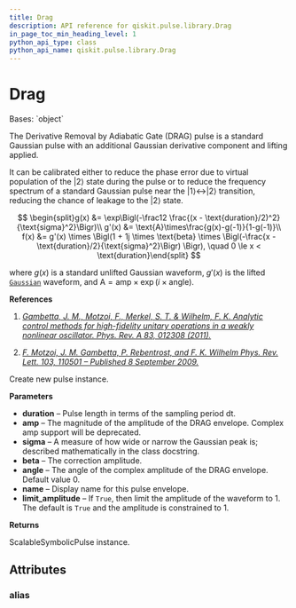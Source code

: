 ```yaml
---
title: Drag
description: API reference for qiskit.pulse.library.Drag
in_page_toc_min_heading_level: 1
python_api_type: class
python_api_name: qiskit.pulse.library.Drag
---
```


# Drag

<Class id="qiskit.pulse.library.Drag" github="https://github.com/qiskit/qiskit/tree/stable/0.23/qiskit/pulse/library/symbolic_pulses.py" signature="Drag(duration: Union[int, qiskit.circuit.parameterexpression.ParameterExpression], amp: Union[complex, float, qiskit.circuit.parameterexpression.ParameterExpression], sigma: Union[float, qiskit.circuit.parameterexpression.ParameterExpression], beta: Union[float, qiskit.circuit.parameterexpression.ParameterExpression], angle: Optional[Union[float, qiskit.circuit.parameterexpression.ParameterExpression]] = None, name: Optional[str] = None, limit_amplitude: Optional[bool] = None)">
  Bases: `object`

  The Derivative Removal by Adiabatic Gate (DRAG) pulse is a standard Gaussian pulse with an additional Gaussian derivative component and lifting applied.

  It can be calibrated either to reduce the phase error due to virtual population of the $|2\rangle$ state during the pulse or to reduce the frequency spectrum of a standard Gaussian pulse near the $|1\rangle\leftrightarrow|2\rangle$ transition, reducing the chance of leakage to the $|2\rangle$ state.

  $$
  \begin{split}g(x) &= \exp\Bigl(-\frac12 \frac{(x - \text{duration}/2)^2}{\text{sigma}^2}\Bigr)\\
  g'(x) &= \text{A}\times\frac{g(x)-g(-1)}{1-g(-1)}\\
  f(x) &=  g'(x) \times \Bigl(1 + 1j \times \text{beta} \times            \Bigl(-\frac{x - \text{duration}/2}{\text{sigma}^2}\Bigr)  \Bigr),
      \quad 0 \le x < \text{duration}\end{split}
  $$

  where $g(x)$ is a standard unlifted Gaussian waveform, $g'(x)$ is the lifted [`Gaussian`](qiskit.pulse.library.Gaussian "qiskit.pulse.library.Gaussian") waveform, and $\text{A} = \text{amp} \times \exp\left(i\times\text{angle}\right)$.

  **References**

  1.  [*Gambetta, J. M., Motzoi, F., Merkel, S. T. & Wilhelm, F. K. Analytic control methods for high-fidelity unitary operations in a weakly nonlinear oscillator. Phys. Rev. A 83, 012308 (2011).*](https://link.aps.org/doi/10.1103/PhysRevA.83.012308)

  2.  [*F. Motzoi, J. M. Gambetta, P. Rebentrost, and F. K. Wilhelm Phys. Rev. Lett. 103, 110501 – Published 8 September 2009.*](https://link.aps.org/doi/10.1103/PhysRevLett.103.110501)

  Create new pulse instance.

  **Parameters**

  *   **duration** – Pulse length in terms of the sampling period dt.
  *   **amp** – The magnitude of the amplitude of the DRAG envelope. Complex amp support will be deprecated.
  *   **sigma** – A measure of how wide or narrow the Gaussian peak is; described mathematically in the class docstring.
  *   **beta** – The correction amplitude.
  *   **angle** – The angle of the complex amplitude of the DRAG envelope. Default value 0.
  *   **name** – Display name for this pulse envelope.
  *   **limit\_amplitude** – If `True`, then limit the amplitude of the waveform to 1. The default is `True` and the amplitude is constrained to 1.

  **Returns**

  ScalableSymbolicPulse instance.

  ## Attributes

  ### alias

  <Attribute id="qiskit.pulse.library.Drag.alias" name="alias" attributeValue="= 'Drag'" />
</Class>

